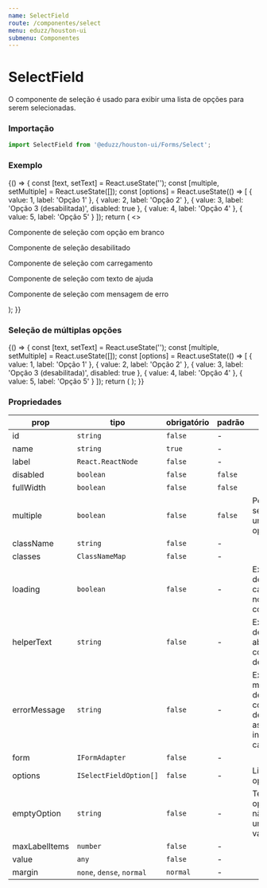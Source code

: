 ```yaml
---
name: SelectField
route: /componentes/select
menu: eduzz/houston-ui
submenu: Componentes
---
```




# SelectField

O componente de seleção é usado para exibir uma lista de opções para serem selecionadas.

### Importação

```js
import SelectField from '@eduzz/houston-ui/Forms/Select';
```

### Exemplo

<Playground>
  {() => {
    const [text, setText] = React.useState('');
    const [multiple, setMultiple] = React.useState([]);
    const [options] = React.useState(() => [
      { value: 1, label: 'Opção 1' },
      { value: 2, label: 'Opção 2' },
      { value: 3, label: 'Opção 3 (desabilitada)', disabled: true },
      { value: 4, label: 'Opção 4' },
      { value: 5, label: 'Opção 5' }
    ]);
    return (
      <>
        <p>Componente de seleção com opção em branco</p>
        <SelectField
          label='Componente de seleção'
          emptyOption='Selecione...'
          options={options}
          value={text}
          onChange={setText}
        />
        <p>Componente de seleção desabilitado</p>
        <SelectField label='Componente de seleção' options={options} disabled value={text} onChange={setText} />
        <p>Componente de seleção com carregamento</p>
        <SelectField label='Componente de seleção' options={options} loading value={text} onChange={setText} />
        <p>Componente de seleção com texto de ajuda</p>
        <SelectField
          label='Componente de seleção'
          helperText='Exemplo de texto de ajuda'
          options={options}
          disabled
          value={text}
          onChange={setText}
        />
        <p>Componente de seleção com mensagem de erro</p>
        <SelectField
          label='Componente de seleção'
          errorMessage='Mensagem de erro'
          options={options}
          value={text}
          onChange={setText}
        />
      </>
    );
  }}
</Playground>

### Seleção de múltiplas opções

<Playground>
  {() => {
    const [text, setText] = React.useState('');
    const [multiple, setMultiple] = React.useState([]);
    const [options] = React.useState(() => [
      { value: 1, label: 'Opção 1' },
      { value: 2, label: 'Opção 2' },
      { value: 3, label: 'Opção 3 (desabilitada)', disabled: true },
      { value: 4, label: 'Opção 4' },
      { value: 5, label: 'Opção 5' }
    ]);
    return (
      <SelectField
        label='Componente de seleção'
        multiple
        emptyOption='Limpar'
        options={options}
        value={multiple}
        onChange={setMultiple}
      />
    );
  }}
</Playground>

### Propriedades

| prop          | tipo                      | obrigatório | padrão  | descrição                                                                            |
| ------------- | ------------------------- | ----------- | ------- | ------------------------------------------------------------------------------------ |
| id            | `string`                  | `false`     | -       |                                                                                      |
| name          | `string`                  | `true`      | -       |                                                                                      |
| label         | `React.ReactNode`         | `false`     | -       |                                                                                      |
| disabled      | `boolean`                 | `false`     | `false` |                                                                                      |
| fullWidth     | `boolean`                 | `false`     | `false` |                                                                                      |
| multiple      | `boolean`                 | `false`     | `false` | Permite selecionar uma ou mais opções                                                |
| className     | `string`                  | `false`     | -       |                                                                                      |
| classes       | `ClassNameMap`            | `false`     | -       |                                                                                      |
| loading       | `boolean`                 | `false`     | -       | Exibe ícone de carregamento no componente                                            |
| helperText    | `string`                  | `false`     | -       | Exibe texto de ajuda abaixo do componente de seleção                                 |
| errorMessage  | `string`                  | `false`     | -       | Exibe uma mensagem de erro no componente de seleção, assim como indica erro no campo |
| form          | `IFormAdapter`            | `false`     | -       |                                                                                      |
| options       | `ISelectFieldOption[]`    | `false`     | -       | Lista de opções                                                                      |
| emptyOption   | `string`                  | `false`     | -       | Texto de uma opção que não possui um valor válido                                    |
| maxLabelItems | `number`                  | `false`     | -       |                                                                                      |
| value         | `any`                     | `false`     | -       |                                                                                      |
| margin        | `none`, `dense`, `normal` | `normal`    | -       |                                                                                      |
